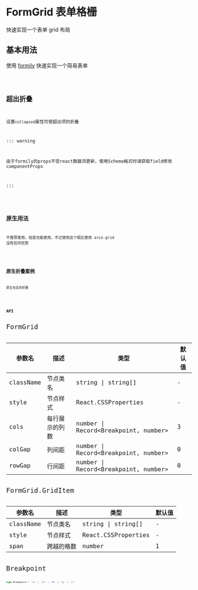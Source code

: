 # FormGrid 表单格栅

快速实现一个表单 grid 布局

## 基本用法

使用 [formily](https://formilyjs.org/zh-CN) 快速实现一个简易表单

<code src='~/form-grid/basic.tsx' />

## 超出折叠

设置`collapsed`属性可使超出项的折叠

::: warning

由于formily的props不受react数据流更新，使用Schema格式时请获取field修改componentProps

:::

<code src='~/form-grid/collapsed.tsx' />

## 原生用法

不推荐使用，但是也能使用，不过使用这个相比使用 arco-grid 没有任何优势

<code src='~/form-grid/origin.tsx' />

## 原生折叠案例

原生也支持折叠

<code src='~/form-grid/origin-collapsed.tsx' />

## API

<font size='4'>FormGrid</font>

| 参数名    | 描述           | 类型                                   | 默认值 |
| --------- | -------------- | -------------------------------------- | ------ |
| className | 节点类名       | string \| string[]                     | -      |
| style     | 节点样式       | React.CSSProperties                    | -      |
| cols      | 每行展示的列数 | number \| Record\<Breakpoint, number\> | 3      |
| colGap    | 列间距         | number \| Record\<Breakpoint, number\> | 0      |
| rowGap    | 行间距         | number \| Record\<Breakpoint, number\> | 0      |

<font size='4'>FormGrid.GridItem</font>

| 参数名    | 描述       | 类型                | 默认值 |
| --------- | ---------- | ------------------- | ------ |
| className | 节点类名   | string \| string[]  | -      |
| style     | 节点样式   | React.CSSProperties | -      |
| span      | 跨越的格数 | number              | 1      |

<font size='4'>Breakpoint</font>

```ts
type Breakpoint = 'xs' | 'sm' | 'md' | 'lg' | 'xl'
```
